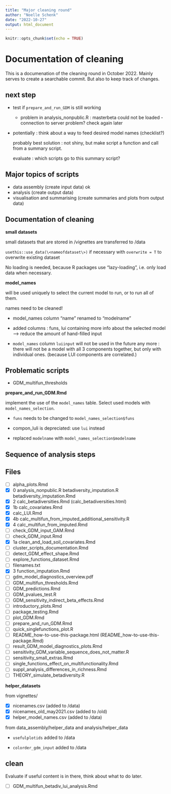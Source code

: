 ```yaml
---
title: "Major cleaning round"
author: "Noelle Schenk"
date: "2022-10-27"
output: html_document
---
```


```r
knitr::opts_chunk$set(echo = TRUE)
```

# Documentation of cleaning

This is a documenation of the cleaning round in October 2022. Mainly serves to create a searchable commit. But also to keep track of changes.

## next step

-   test if `prepare_and_run_GDM` is still working

    -   problem in analysis_nonpublic.R : masterbeta could not be loaded - connection to server problem? check again later

-   potentially : think about a way to feed desired model names (checklist?)

    probably best solution : not shiny, but make script a function and call from a summary script.

    evaluate : which scripts go to this summary script?

## Major topics of scripts

-   data assembly (create input data) ok
-   analysis (create output data)
-   visualisation and summarising (create summaries and plots from output data)

## Documentation of cleaning

**small datasets**

small datasets that are stored in /vignettes are transferred to /data

`usethis::use_data(\<nameofdataset\>)` if necessary with `overwrite = T` to overwrite existing dataset

No loading is needed, because R packages use "lazy-loading", i.e. only load data when necessary.

**model_names**

will be used uniquely to select the current model to run, or to run all of them.

names need to be cleaned!

-   model_names column "name" renamed to "modelname"

-   added columns : funs, lui containing more info about the selected model --\> reduce the amount of hand-filled input

-   `model_names` column `luiinput` will not be used in the future any more : there will not be a model with all 3 components together, but only with individual ones. (because LUI components are correlated.)

## Problematic scripts

-   GDM_multifun_thresholds

**prepare_and_run_GDM.Rmd**

implement the use of the `model_names` table. Select used models with `model_names_selection`.

-   `funs` needs to be changed to `model_names_selection$funs`

-   compon_luli is depreciated: use `lui` instead

-   replaced `modelname` with `model_names_selection$modelname`

## Sequence of analysis steps

## Files

-   [ ] alpha_plots.Rmd
-   [x] 0 analysis_nonpublic.R betadiversity_imputation.R betadiversity_imputation.Rmd
-   [x] 2 calc_betadiversities.Rmd (calc_betadiversities.html)
-   [x] 1b calc_covariates.Rmd
-   [x] calc_LUI.Rmd
-   [x] 4b calc_multifun_from_imputed_additional_sensitivity.R
-   [x] 4 calc_multifun_from_imputed.Rmd
-   [ ] check_GDM_input_GAM.Rmd
-   [ ] check_GDM_input.Rmd
-   [x] 1a clean_and_load_soil_covariates.Rmd
-   [ ] cluster_scripts_documentation.Rmd
-   [ ] detect_GDM_effect_shape.Rmd
-   [ ] explore_functions_dataset.Rmd
-   [ ] filenames.txt
-   [x] 3 function_imputation.Rmd
-   [ ] gdm_model_diagnostics_overview.pdf
-   [ ] GDM_multifun_thresholds.Rmd
-   [ ] GDM_predictions.Rmd
-   [ ] GDM_pvalues_test.R
-   [ ] GDM_sensitivity_indirect_beta_effects.Rmd
-   [ ] introductory_plots.Rmd
-   [ ] package_testing.Rmd
-   [ ] plot_GDM.Rmd
-   [ ] prepare_and_run_GDM.Rmd
-   [ ] quick_singlefunctions_plot.R
-   [ ] README_how-to-use-this-package.html (README_how-to-use-this-package.Rmd)
-   [ ] result_GDM_model_diagnostics_plots.Rmd
-   [ ] sensitivity_GDM_variable_sequence_does_not_matter.R
-   [ ] sensitivity_small_extras.Rmd
-   [ ] single_functions_effect_on_multifunctionality.Rmd
-   [ ] suppl_analysis_differences_in_richness.Rmd
-   [ ] THEORY_simulate_betadiversity.R

**helper_datasets**

from vignettes/

-   [x] nicenames.csv (added to /data)
-   [x] nicenames_old_may2021.csv (added to /old)
-   [x] helper_model_names.csv (added to /data)

from data_assembly/helper_data and analysis/helper_data

-   `usefulplotids` added to /data

-   `colorder_gdm_input` added to /data

## clean

Evaluate if useful content is in there, think about what to do later.

-   [ ] GDM_multifun_betadiv_lui_analysis.Rmd
